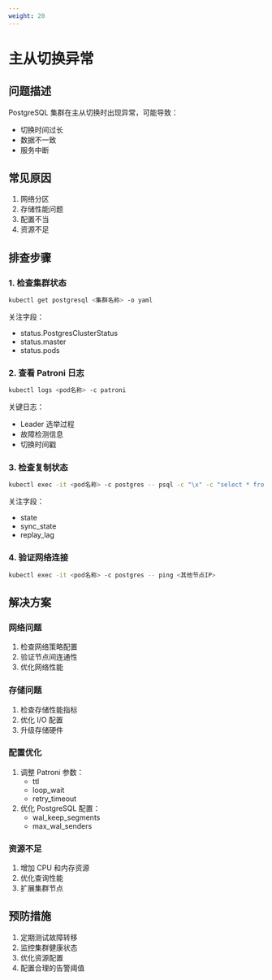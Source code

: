 ```yaml
---
weight: 20
---
```


# 主从切换异常

## 问题描述
PostgreSQL 集群在主从切换时出现异常，可能导致：
- 切换时间过长
- 数据不一致
- 服务中断

## 常见原因
1. 网络分区
2. 存储性能问题
3. 配置不当
4. 资源不足

## 排查步骤

### 1. 检查集群状态
```bash
kubectl get postgresql <集群名称> -o yaml
```

关注字段：
- status.PostgresClusterStatus
- status.master
- status.pods

### 2. 查看 Patroni 日志
```bash
kubectl logs <pod名称> -c patroni
```

关键日志：
- Leader 选举过程
- 故障检测信息
- 切换时间戳

### 3. 检查复制状态
```bash
kubectl exec -it <pod名称> -c postgres -- psql -c "\x" -c "select * from pg_stat_replication;"
```

关注字段：
- state
- sync_state
- replay_lag

### 4. 验证网络连接
```bash
kubectl exec -it <pod名称> -c postgres -- ping <其他节点IP>
```

## 解决方案

### 网络问题
1. 检查网络策略配置
2. 验证节点间连通性
3. 优化网络性能

### 存储问题
1. 检查存储性能指标
2. 优化 I/O 配置
3. 升级存储硬件

### 配置优化
1. 调整 Patroni 参数：
   - ttl
   - loop_wait
   - retry_timeout
2. 优化 PostgreSQL 配置：
   - wal_keep_segments
   - max_wal_senders

### 资源不足
1. 增加 CPU 和内存资源
2. 优化查询性能
3. 扩展集群节点

## 预防措施
1. 定期测试故障转移
2. 监控集群健康状态
3. 优化资源配置
4. 配置合理的告警阈值
